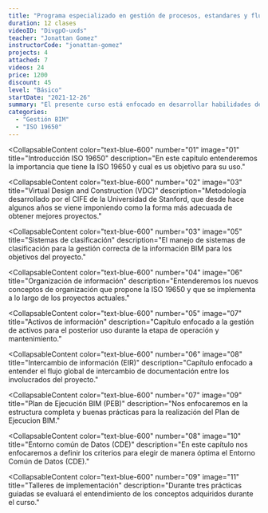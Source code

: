 ```yaml
---
title: "Programa especializado en gestión de procesos, estandares y flujos BIM según la ISO 19650."
duration: 12 clases
videoID: "DivgpO-uxds"
teacher: "Jonattan Gomez"
instructorCode: "jonattan-gomez"
projects: 4
attached: 7
videos: 24
price: 1200
discount: 45
level: "Básico"
startDate: "2021-12-26"
summary: "El presente curso está enfocado en desarrollar habilidades de estrategia en gestión de proyectos de construcción mejorando la productividad de los procesos. Se realizará un acercamiento a las mejores prácticas de gestión de proyectos para la implementación exitosa de la automatización procesos y el uso efectivo de tecnologías con casos prácticas y reales."
categories:
  - "Gestión BIM"
  - "ISO 19650"
---
```


<CollapsableContent
  color="text-blue-600"
  number="01"
  image="01"
  title="Introducción ISO 19650"
  description="En este capítulo entenderemos la importancia que tiene la ISO 19650 y cual es us objetivo para su uso."
>
  <ClassResourse type="onlineClass" text="Usos BIM" />
  <ClassResourse type="onlineClass" text="Objetivos BIM" />
  <ClassResourse type="onlineClass" text="Procesos y Flujos de trabajo" />
  <ClassResourse type="onlineClass" text="LOD / LOIN" />
</CollapsableContent>

<CollapsableContent
  color="text-blue-600"
  number="02"
  image="03"
  title="Virtual Design and Construction (VDC)"
  description="Metodología desarrollado por el CIFE de la Universidad de Stanford, que desde hace algunos años se viene imponiendo como la forma más adecuada de obtener mejores proyectos."
>
  <ClassResourse type="onlineClass" text="Introducción VDC" />
  <ClassResourse type="onlineClass" text="Framework VDC" />
  <ClassResourse type="onlineClass" text="Matriz POP" />
  <ClassResourse type="onlineClass" text="BIM" />
</CollapsableContent>

<CollapsableContent
  color="text-blue-600"
  number="03"
  image="05"
  title="Sistemas de clasificación"
  description="El manejo de sistemas de clasificación para la gestión correcta de la información BIM para los objetivos del proyecto."
>
  <ClassResourse
    type="onlineClass"
    text="Importancia de la clasificación de sistemas"
  />
  <ClassResourse type="onlineClass" text="Introducción al Omniclass" />
  <ClassResourse type="onlineClass" text="Introducción al Uniclass" />
  <ClassResourse type="onlineClass" text="Nomenclatura y Matrices" />
</CollapsableContent>

<CollapsableContent
  color="text-blue-600"
  number="04"
  image="06"
  title="Organización de información"
  description="Entenderemos los nuevos conceptos de organización que propone la ISO 19650 y que se implementa a lo largo de los proyectos actuales."
>
  <ClassResourse type="onlineClass" text="Introducción OIR" />
  <ClassResourse type="onlineClass" text="Introducción PIR" />
  <ClassResourse type="onlineClass" text="Implementación BIM" />
  <ClassResourse type="onlineClass" text="Objetivos gerenciales" />
</CollapsableContent>

<CollapsableContent
  color="text-blue-600"
  number="05"
  image="07"
  title="Activos de información"
  description="Capítulo enfocado a la gestión de activos para el posterior uso durante la etapa de operación y mantenimiento."
>
  <ClassResourse type="onlineClass" text="Introducción AIR" />
  <ClassResourse type="onlineClass" text="Introducción AIM" />
  <ClassResourse type="onlineClass" text="Introducción COBie" />
  <ClassResourse type="onlineClass" text="Introducción IFC" />
</CollapsableContent>

<CollapsableContent
  color="text-blue-600"
  number="06"
  image="08"
  title="Intercambio de información (EIR)"
  description="Capítulo enfocado a entender el flujo global de intercambio de documentación entre los involucrados del proyecto."
>
  <ClassResourse type="onlineClass" text="Alcance y objetivos" />
  <ClassResourse type="onlineClass" text="Requisitos de colaboración" />
  <ClassResourse type="onlineClass" text="Requisitos de información" />
  <ClassResourse type="onlineClass" text="Introducción PIM" />
</CollapsableContent>

<CollapsableContent
  color="text-blue-600"
  number="07"
  image="09"
  title="Plan de Ejecución BIM (PEB)"
  description="Nos enfocaremos en la estructura completa y buenas prácticas para la realización del Plan de Ejecucion BIM."
>
  <ClassResourse type="onlineClass" text="Alcance y objetivos" />
  <ClassResourse type="onlineClass" text="Criterios y usos" />
  <ClassResourse type="onlineClass" text="Plan de movilización" />
  <ClassResourse type="onlineClass" text="Pre-BEP" />
</CollapsableContent>

<CollapsableContent
  color="text-blue-600"
  number="08"
  image="10"
  title="Entorno común de Datos (CDE)"
  description="En este capítulo nos enfocaremos a definir los criterios para elegir de manera óptima el Entorno Común de Datos (CDE)."
>
  <ClassResourse type="onlineClass" text="Flujo de trabajo" />
  <ClassResourse type="onlineClass" text="Plataforma tecnológica" />
  <ClassResourse type="onlineClass" text="Matriz de responsabilidades" />
  <ClassResourse
    type="onlineClass"
    text="Parámetros y jerarquía de información"
  />
</CollapsableContent>

<CollapsableContent
  color="text-blue-600"
  number="09"
  image="11"
  title="Talleres de implementación"
  description="Durante tres prácticas guiadas se evaluará el entendimiento de los conceptos adquiridos durante el curso."
>
  <ClassResourse type="task" text="Practica 1: Generar un PEB" />
  <ClassResourse type="task" text="Practica 2: Generar un EIR" />
  <ClassResourse
    type="task"
    text="Practica 3: Generar flujo de trabajo global"
  />
</CollapsableContent>

